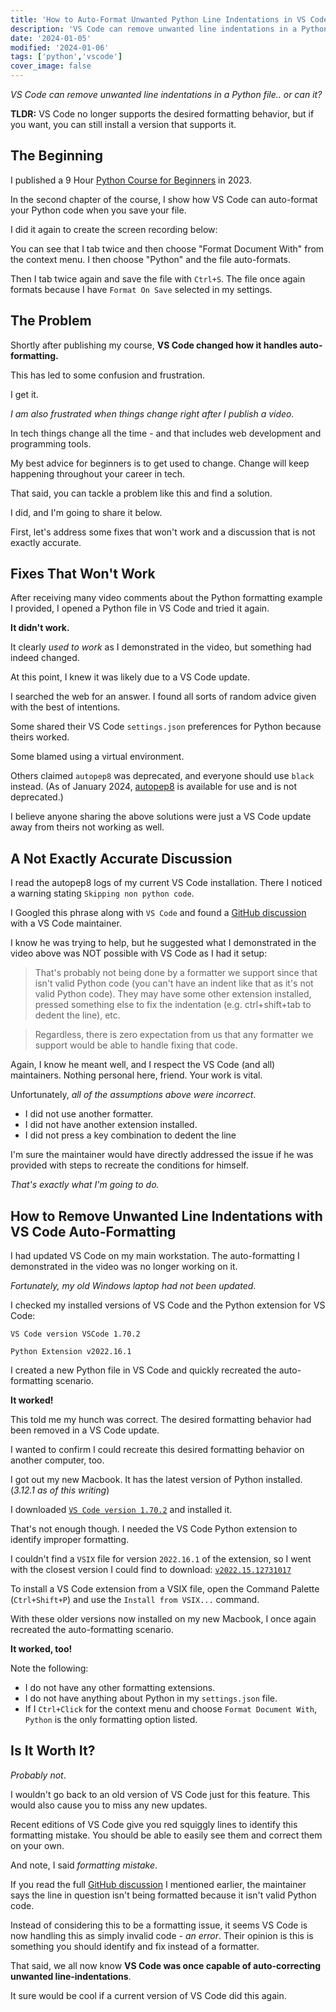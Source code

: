 ```yaml
---
title: 'How to Auto-Format Unwanted Python Line Indentations in VS Code'
description: 'VS Code can remove unwanted line indentations in a Python file.'
date: '2024-01-05'
modified: '2024-01-06'
tags: ['python','vscode']
cover_image: false
---
```


_VS Code can remove unwanted line indentations in a Python file.. or can it?_

**TLDR:** VS Code no longer supports the desired formatting behavior, but if you want, you can still install a version that supports it. 

## The Beginning 

I published a 9 Hour [Python Course for Beginners](https://youtu.be/H2EJuAcrZYU) in 2023. 

In the second chapter of the course, I show how VS Code can auto-format your Python code when you save your file. 

I did it again to create the screen recording below:

<CustomImage src="https://raw.githubusercontent.com/gitdagray/my-blogposts/main/images/python-auto-format-indents.gif" alt="VS Code Python auto-formatting unwanted indentations" width={600} height={375} />

You can see that I tab twice and then choose "Format Document With" from the context menu. I then choose "Python" and the file auto-formats. 

Then I tab twice again and save the file with `Ctrl+S`. The file once again formats because I have `Format On Save` selected in my settings.

## The Problem

Shortly after publishing my course, **VS Code changed how it handles auto-formatting.** 

This has led to some confusion and frustration.

I get it. 

_I am also frustrated when things change right after I publish a video._ 

In tech things change all the time - and that includes web development and programming tools. 

My best advice for beginners is to get used to change. Change will keep happening throughout your career in tech. 

That said, you can tackle a problem like this and find a solution. 

I did, and I'm going to share it below. 

First, let's address some fixes that won't work and a discussion that is not exactly accurate.

## Fixes That Won't Work  

After receiving many video comments about the Python formatting example I provided, I opened a Python file in VS Code and tried it again. 

**It didn't work.** 

It clearly _used to work_ as I demonstrated in the video, but something had indeed changed. 

At this point, I knew it was likely due to a VS Code update. 

I searched the web for an answer. I found all sorts of random advice given with the best of intentions. 

Some shared their VS Code `settings.json` preferences for Python because theirs worked. 

Some blamed using a virtual environment. 

Others claimed `autopep8` was deprecated, and everyone should use `black` instead. (As of January 2024, [autopep8](https://marketplace.visualstudio.com/items?itemName=ms-python.autopep8) is available for use and is not deprecated.)

I believe anyone sharing the above solutions were just a VS Code update away from theirs not working as well. 

## A Not Exactly Accurate Discussion  

I read the autopep8 logs of my current VS Code installation. There I noticed a warning stating `Skipping non python code`. 

I Googled this phrase along with `VS Code` and found a [GitHub discussion](https://github.com/microsoft/vscode-python/discussions/21201) with a VS Code maintainer. 

I know he was trying to help, but he suggested what I demonstrated in the video above was NOT possible with VS Code as I had it setup: 

> That's probably not being done by a formatter we support since that isn't valid Python code (you can't have an indent like that as it's not valid Python code). They may have some other extension installed, pressed something else to fix the indentation (e.g. ctrl+shift+tab to dedent the line), etc.

> Regardless, there is zero expectation from us that any formatter we support would be able to handle fixing that code.

Again, I know he meant well, and I respect the VS Code (and all) maintainers. Nothing personal here, friend. Your work is vital. 

Unfortunately, _all of the assumptions above were incorrect_. 
- I did not use another formatter. 
- I did not have another extension installed. 
- I did not press a key combination to dedent the line 

I'm sure the maintainer would have directly addressed the issue if he was provided with steps to recreate the conditions for himself. 

_That's exactly what I'm going to do._

## How to Remove Unwanted Line Indentations with VS Code Auto-Formatting

I had updated VS Code on my main workstation. The auto-formatting I demonstrated in the video was no longer working on it.

_Fortunately, my old Windows laptop had not been updated_. 

I checked my installed versions of VS Code and the Python extension for VS Code: 

`VS Code version VSCode 1.70.2`

`Python Extension v2022.16.1`

I created a new Python file in VS Code and quickly recreated the auto-formatting scenario. 

**It worked!**

<CustomImage src="https://raw.githubusercontent.com/gitdagray/my-blogposts/main/images/python-auto-format-indents.gif" alt="VS Code Python auto-formatting unwanted indentations" width={600} height={375} />

This told me my hunch was correct. The desired formatting behavior had been removed in a VS Code update.

I wanted to confirm I could recreate this desired formatting behavior on another computer, too. 

I got out my new Macbook. It has the latest version of Python installed. (_3.12.1 as of this writing_) 

I downloaded [`VS Code version 1.70.2`](https://code.visualstudio.com/updates/v1_70) and installed it.

That's not enough though. I needed the VS Code Python extension to identify improper formatting. 

I couldn't find a `VSIX` file for version `2022.16.1` of the extension, so I went with the closest version I could find to download: [`v2022.15.12731017`](https://www.vsixhub.com/go.php?post_id=101360&app_id=f1f59ae4-9318-4f3c-a9b5-81b2eaa5f8a5&s=4WVwftKw6Tl%2FA&link=https%3A%2F%2Ff2.vsixhub.com%2Ffile.php%3Fversion%3D2022.15.12731017%26ext_name%3Dpython)

To install a VS Code extension from a VSIX file, open the Command Palette (`Ctrl+Shift+P`) and use the `Install from VSIX...` command. 

With these older versions now installed on my new Macbook, I once again recreated the auto-formatting scenario. 

**It worked, too!**

<CustomImage src="https://raw.githubusercontent.com/gitdagray/my-blogposts/main/images/python-auto-format-indents.gif" alt="VS Code Python auto-formatting unwanted indentations" width={600} height={375} />

Note the following:
- I do not have any other formatting extensions. 
- I do not have anything about Python in my `settings.json` file.
- If I `Ctrl+Click` for the context menu and choose `Format Document With`, `Python` is the only formatting option listed.

## Is It Worth It?

_Probably not_. 

I wouldn't go back to an old version of VS Code just for this feature. This would also cause you to miss any new updates. 

Recent editions of VS Code give you red squiggly lines to identify this formatting mistake. You should be able to easily see them and correct them on your own. 

And note, I said _formatting mistake_. 

If you read the full [GitHub discussion](https://github.com/microsoft/vscode-python/discussions/21201) I mentioned earlier, the maintainer says the line in question isn't being formatted because it isn't valid Python code.

Instead of considering this to be a formatting issue, it seems VS Code is now handling this as simply invalid code - _an error_. Their opinion is this is something you should identify and fix instead of a formatter.

That said, we all now know **VS Code was once capable of auto-correcting unwanted line-indentations**. 

It sure would be cool if a current version of VS Code did this again.